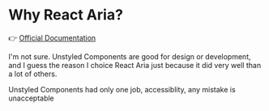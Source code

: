 # Why React Aria?

👉 [Official Documentation][Arbitrary case-insensitive reference Why React Aria?]

I'm not sure. Unstyled Components are good for design or development, and I guess the reason I choice React Aria just because it did very well than a lot of others.

Unstyled Components had only one job, accessiblity, any mistake is unacceptable

[Arbitrary case-insensitive reference Why React Aria?]: https://react-spectrum.adobe.com/react-aria/why.html

